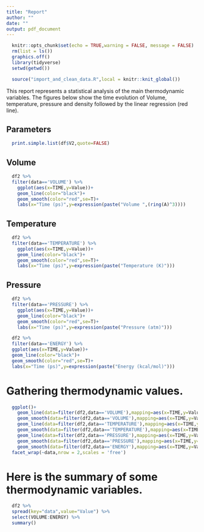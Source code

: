 ```yaml
---
title: "Report"
author: ""
date: ""
output: pdf_document
---
```


```r
  knitr::opts_chunk$set(echo = TRUE,warning = FALSE, message = FALSE)
  rm(list = ls())
  graphics.off()
  library(tidyverse)
  setwd(getwd())
```

```r
  source("import_and_clean_data.R",local = knitr::knit_global())
```

This report represents a statistical analysis of the main thermodynamic variables. The figures below show the time evolution of Volume, temperature, pressure and density followed by the linear regression (red line).

## Parameters

```r
  print.simple.list(df$V2,quote=FALSE)
```

## Volume

```r
  df2 %>%
  filter(data=='VOLUME') %>%
    ggplot(aes(x=TIME,y=Value))+
    geom_line(color="black")+
    geom_smooth(color="red",se=T)+
    labs(x="Time (ps)",y=expression(paste("Volume ",(ring(A)^3))))
```

## Temperature

```r
  df2 %>%
  filter(data=='TEMPERATURE') %>%
    ggplot(aes(x=TIME,y=Value))+
    geom_line(color="black")+
    geom_smooth(color="red",se=T)+
    labs(x="Time (ps)",y=expression(paste("Temperature (K)")))
```

## Pressure

```r
  df2 %>%
  filter(data=='PRESSURE') %>%
    ggplot(aes(x=TIME,y=Value))+
    geom_line(color="black")+
    geom_smooth(color="red",se=T)+
    labs(x="Time (ps)",y=expression(paste("Pressure (atm)")))
```

```r
  df2 %>%
  filter(data=='ENERGY') %>%
  ggplot(aes(x=TIME,y=Value))+
  geom_line(color="black")+
  geom_smooth(color="red",se=T)+
  labs(x="Time (ps)",y=expression(paste("Energy (kcal/mol)")))
```

# Gathering thermodynamic values.

```r
  ggplot()+
    geom_line(data=filter(df2,data=='VOLUME'),mapping=aes(x=TIME,y=Value),color="black")+
    geom_smooth(data=filter(df2,data=='VOLUME'),mapping=aes(x=TIME,y=Value),color="red",se=T)+
    geom_line(data=filter(df2,data=='TEMPERATURE'),mapping=aes(x=TIME,y=Value),color="black")+
    geom_smooth(data=filter(df2,data=='TEMPERATURE'),mapping=aes(x=TIME,y=Value),color="red",se=T)+
    geom_line(data=filter(df2,data=='PRESSURE'),mapping=aes(x=TIME,y=Value),color="black")+
    geom_smooth(data=filter(df2,data=='PRESSURE'),mapping=aes(x=TIME,y=Value),color="red",se=T)+     geom_line(data=filter(df2,data=='ENERGY'),mapping=aes(x=TIME,y=Value),color="black")+
    geom_smooth(data=filter(df2,data=='ENERGY'),mapping=aes(x=TIME,y=Value),color="red",se=T)+
  facet_wrap(~data,nrow = 2,scales = 'free')
```

# Here is the summary of some thermodynamic variables.

```r
  df2 %>%
  spread(key="data",value="Value") %>%
  select(VOLUME:ENERGY) %>%
  summary()
```
